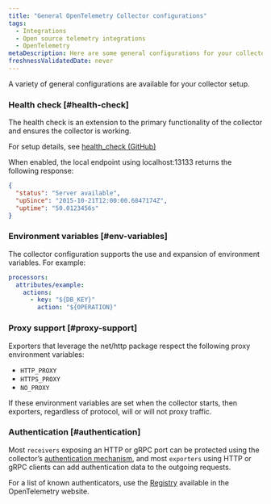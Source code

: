 ```yaml
---
title: "General OpenTelemetry Collector configurations"
tags:
  - Integrations
  - Open source telemetry integrations
  - OpenTelemetry
metaDescription: Here are some general configurations for your collector.
freshnessValidatedDate: never
---
```


A variety of general configurations are available for your collector setup.

### Health check [#health-check]

The health check is an extension to the primary functionality of the collector and ensures the collector is working.

For setup details, see [health_check (GitHub)](https://github.com/open-telemetry/opentelemetry-collector/blob/main/docs/troubleshooting.md#health-check)

When enabled, the local endpoint using localhost:13133 returns the following response:

```json
{
  "status": "Server available",
  "upSince": "2015-10-21T12:00:00.6847174Z",
  "uptime": "50.0123456s"
}
```

### Environment variables [#env-variables]

The collector configuration supports the use and expansion of environment variables. For example:

```yaml
processors:
  attributes/example:
    actions:
      - key: "${DB_KEY}"
        action: "${OPERATION}"
```

### Proxy support [#proxy-support]

Exporters that leverage the net/http package respect the following proxy environment variables:

* `HTTP_PROXY`
* `HTTPS_PROXY`
* `NO_PROXY`

If these environment variables are set when the collector starts, then exporters, regardless of protocol, will or will not proxy traffic.

### Authentication [#authentication]

Most `receivers` exposing an HTTP or gRPC port can be protected using the collector’s [authentication mechanism](https://opentelemetry.io/docs/collector/configuration/#authentication), and most `exporters` using HTTP or gRPC clients can add authentication data to the outgoing requests.

For a list of known authenticators, use the [Registry](https://opentelemetry.io/registry/?s=authenticator&component=extension&language=) available in the OpenTelemetry website.
